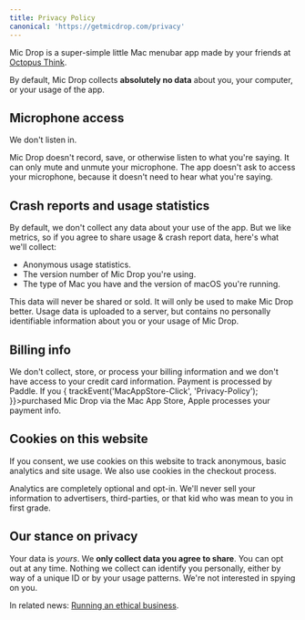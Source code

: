 ```yaml
---
title: Privacy Policy
canonical: 'https://getmicdrop.com/privacy'
---
```




<Panel>

Mic Drop is a super-simple little Mac menubar app made by your friends at [Octopus Think](https://octopusthink.com/about).

By default, Mic Drop collects **absolutely no data** about you, your computer, or your usage of the app.

## Microphone access

We don't listen in.

Mic Drop doesn't record, save, or otherwise listen to what you're saying. It can only mute and unmute your microphone. The app doesn't ask to access your microphone, because it doesn't need to hear what you're saying.

## Crash reports and usage statistics

By default, we don't collect any data about your use of the app. But we like metrics, so if you agree to share usage & crash report data, here's what we'll collect:

- Anonymous usage statistics.
- The version number of Mic Drop you're using.
- The type of Mac you have and the version of macOS you're running.

This data will never be shared or sold. It will only be used to make Mic Drop better. Usage data is uploaded to a server, but contains no personally identifiable information about you or your usage of Mic Drop.

## Billing info

<Paragraph>
    We don't collect, store, or process your billing information and we don't have access to your credit card information. Payment is processed by <Link href="https://paddle.com/" external>Paddle</Link>. If you <Link href="https://apps.apple.com/app/mic-drop/id1489816366" onClick={() => {
        trackEvent('MacAppStore-Click', 'Privacy-Policy');
    }}>purchased Mic Drop via the Mac App Store</Link>, Apple processes your payment info.
</Paragraph>

## Cookies on this website

If you consent, we use cookies on this website to track anonymous, basic analytics and site usage. We also use cookies in the checkout process.

Analytics are completely optional and opt-in. We'll never sell your information to advertisers, third-parties, or that kid who was mean to you in first grade.

<ResetCookies />

## Our stance on privacy

Your data is _yours_. We **only collect data you agree to share**. You can opt out at any time. Nothing we collect can identify you personally, either by way of a unique ID or by your usage patterns. We're not interested in spying on you.

In related news: [Running an ethical business](https://octopusthink.com/blog/2019-11-22-ethics-at-the-heart-of-business).

</Panel>
